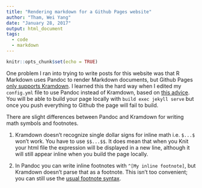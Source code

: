 ```yaml
---
title: "Rendering markdown for a Github Pages website"
author: "Tham, Wei Yang"
date: "January 28, 2017"
output: html_document
tags:
  - code
  - markdown
---
```


```r
knitr::opts_chunk$set(echo = TRUE)
```

One problem I ran into trying to write posts for this website was that R Markdown uses Pandoc to render Markdown documents, but Github Pages [only supports Kramdown](https://help.github.com/articles/updating-your-markdown-processor-to-kramdown/). I learned this the hard way when I edited my `config.yml` file to use Pandoc instead of Kramdown, based on [this advice](http://stackoverflow.com/questions/36019756/knitr-chunk-in-footnote-with-jekyll). You will be able to build your page locally with `build exec jekyll serve` but once you push everything to Github the page will fail to build.

There are slight differences between Pandoc and Kramdown for writing math symbols and footnotes. 

1. Kramdown doesn't recognize single dollar signs for inline math i.e. `$...$` won't work. You have to use `$$...$$`. It does mean that when you Knit your html file the expression will be displayed in a new line, although it will still appear inline when you build the page locally. 

2. In Pandoc you can write inline footnotes with `^[My inline footnote]`, but Kramdown doesn't parse that as a footnote. This isn't too convenient; you can still use the [usual footnote syntax](http://rmarkdown.rstudio.com/authoring_pandoc_markdown.html). 



